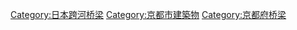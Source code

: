 [[Category:日本跨河桥梁|Category:日本跨河桥梁]]
[[Category:京都市建築物|Category:京都市建築物]]
[[Category:京都府桥梁|Category:京都府桥梁]]